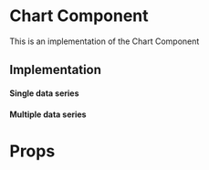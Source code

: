 
<Meta title="Core|Organisms/Chart" />

# Chart Component

This is an implementation of the Chart Component

## Implementation

#### Single data series

<Preview>
  <Story name="single data series">
    <div style={{height: '500px', width: '500px' }}>
    <Chart
      title="Number of messages"
      chartHeight="100%"
      chartType="line"
      series={[
        {
          data: [
            { x: new Date(1593993600000), y: 1 },
            { x: new Date(1594080000000), y: 1 },
            { x: new Date(1594166400000), y: 0 },
            { x: new Date(1594252800000), y: 0 },
            { x: new Date(1594339200000), y: 1 },
            { x: new Date(1594425600000), y: 0 },
            { x: new Date(1594512000000), y: 0 },
            { x: new Date(1594598400000), y: 0 },
            { x: new Date(1594684800000), y: 0 },
            { x: new Date(1594771200000), y: 1 },
            { x: new Date(1594857600000), y: 1 },
            { x: new Date(1594944000000), y: 0 },
            { x: new Date(1595030400000), y: 1 },
            { x: new Date(1595116800000), y: 18 },
            { x: new Date(1595203200000), y: 1 },
            { x: new Date(1595289600000), y: 0 },
            { x: new Date(1595376000000), y: 1 },
            { x: new Date(1595462400000), y: 1 },
            { x: new Date(1595548800000), y: 0 },
            { x: new Date(1595635200000), y: 0 },
            { x: new Date(1595721600000), y: 1 },
            { x: new Date(1595808000000), y: 0 },
            { x: new Date(1595894400000), y: 0 },
            { x: new Date(1595980800000), y: 0 },
            { x: new Date(1596067200000), y: 0 },
            { x: new Date(1596153600000), y: 0 },
            { x: new Date(1596240000000), y: 0 },
            { x: new Date(1596326400000), y: 0 },
            { x: new Date(1596412800000), y: 0 },
            { x: new Date(1596499200000), y: 0 },
            { x: new Date(1596585600000), y: 1 },
            { x: new Date(1596672000000), y: 1 },
          ],
          name: 'Messages',
        },
      ]}
      colors={['#81C8D1']}
      gradientToColors={['#00708D']}
      strokeWidths={[2]}
      xAxisMinMiliseconds={new Date(1593993600000).getTime()}
      xAxisMaxMiliseconds={new Date(1596672000000).getTime()}
      markerStrokeColors={['#00A5B5']}
      yAxisTickInterval={3}
    />
    </div>
  </Story>
</Preview>

#### Multiple data series

<Preview>
  <Story name="multiple data series">
    <div style={{height: '500px', width: '500px' }}>
      <Chart
        title="Number of users"
        chartHeight="100%"
        chartType="line"
        series={[
          {
            data: [
              {
                x: new Date('2020-06-05').getTime(),
                y: 20,
              },
              {
                x: new Date('2020-06-15').getTime(),
                y: 50,
              },
              {
                x: new Date('2020-06-30').getTime(),
                y: 70,
              },
            ],
            name: 'Italy',
          },
                {
            data: [
              {
                x: new Date('2020-06-07').getTime(),
                y: 15,
              },
              {
                x: new Date('2020-06-17').getTime(),
                y: 60,
              },
              {
                x: new Date('2020-06-27').getTime(),
                y: 100,
              },
            ],
            name: 'Serbia',
          },
        ]}
        colors={['#81C8D1', '#C6CDCF']}
        gradientToColors={['#00708D', '#4E606A']}
        strokeWidths={[2, 2]}
        xAxisMinMiliseconds={new Date('06/01/2020').getTime()}
        xAxisMaxMiliseconds={new Date('07/01/2020').getTime()}
        markerStrokeColors={['#00A5B5', '#4E606A']}
      />
    </div>
  </Story>
</Preview>

# Props

<Props of={Chart} />
